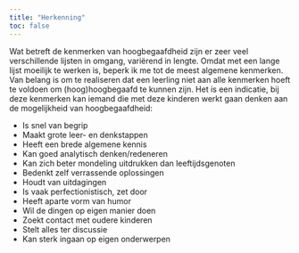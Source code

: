 ```yaml
---
title: "Herkenning"
toc: false
---
```


Wat betreft de kenmerken van hoogbegaafdheid zijn er zeer veel verschillende lijsten in omgang, variërend in lengte. Omdat met een lange lijst moeilijk te werken is, beperk ik me tot de meest algemene kenmerken. Van belang is om te realiseren dat een leerling niet aan alle kenmerken hoeft te voldoen om (hoog)hoogbegaafd te kunnen zijn. Het is een indicatie, bij deze kenmerken kan iemand die met deze kinderen werkt gaan denken aan de mogelijkheid van hoogbegaafdheid:

- Is snel van begrip
- Maakt grote leer- en denkstappen
- Heeft een brede algemene kennis
- Kan goed analytisch denken/redeneren
- Kan zich beter mondeling uitdrukken dan leeftijdsgenoten
- Bedenkt zelf verrassende oplossingen
- Houdt van uitdagingen
- Is vaak perfectionistisch, zet door
- Heeft aparte vorm van humor
- Wil de dingen op eigen manier doen
- Zoekt contact met oudere kinderen
- Stelt alles ter discussie
- Kan sterk ingaan op eigen onderwerpen
